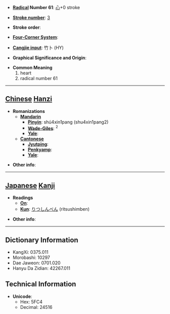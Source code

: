 * '''[[Wiktionary:Chinese radical index| Radical]] Number 61''': [[Wiktionary:Chinese radical index 心|心]]+0 stroke

* '''[[Wiktionary:Chinese total strokes index|Stroke number]]''': [[Wiktionary:Chinese total strokes index 3|3]]

* '''Stroke order''': 

* '''[[Wiktionary:Chinese four corner index|Four-Corner System]]''': 

* '''[[Wiktionary:Chinese Cangjie index|Cangjie input]]''': 竹卜 (HY)

* '''Graphical Significance and Origin''': 

* '''Common Meaning'''
*#heart
*# radical number 61


----

== [[Chinese]] [[Hanzi]] ==

* '''Romanizations'''
** '''[[Mandarin]]'''
*** '''[[Pinyin]]''': shú4xin1pang (shu4xin1pang2)
*** '''[[Wade-Giles]]''': <sup>2</sup>
*** '''[[Yale]]''': 
** '''[[Cantonese]]'''
*** '''[[Jyutping]]''':
*** '''[[Penkyamp]]''': 
*** '''[[Yale]]''': 

* '''Other info''': 

----

== [[Japanese]] [[Kanji]] ==

* '''Readings'''
** '''[[On]]''': 
** '''[[Kun]]''': [[りつしんべん]] (ritsushimben)

* '''Other info''':  

----

== Dictionary Information ==

* KangXi: 0375.011
* Morobashi: 10297
* Dae Jaweon: 0701.020
* Hanyu Da Zidian: 42267.011

== Technical Information ==

* '''Unicode''':
** Hex: 5FC4
** Decimal: 24516